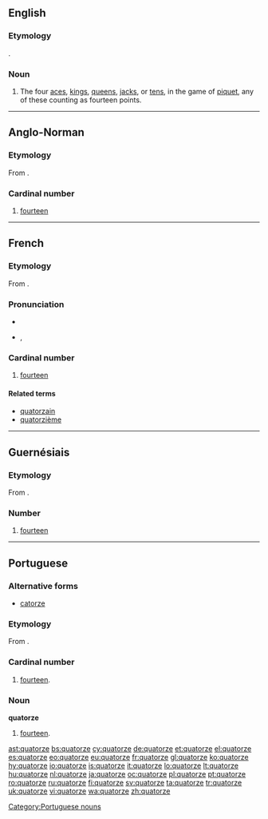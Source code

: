 ==English==

===Etymology===
{{borrowing|fr}}.

===Noun===
{{en-noun}}

# {{cards}} The four [[ace]]s, [[king]]s, [[queen]]s, [[jack]]s, or [[ten]]s, in the game of [[piquet]], any of these counting as fourteen points.

----

==Anglo-Norman==

===Etymology===
From {{etyl|la|xno}} {{term|quattuordecim|lang=la}}.

===Cardinal number===
{{head|xno|cardinal number}}

# [[fourteen]]

----

==French==
{{cardinalbox|fr|13|14|15|treize|quinze|ord=quatorzième|wplink=Quatorze}}

===Etymology===
From {{etyl|la|fr}} {{term|quattuordecim|lang=la}}.

===Pronunciation===
* {{audio|Fr-quatorze.ogg|audio}}
* {{IPA|lang=fr|/ka.tɔʁz/}}, {{X-SAMPA|/ka.tORz/}}

===Cardinal number===
{{head|fr|cardinal number}}

# [[fourteen]]

====Related terms====
* [[quatorzain]]
* [[quatorzième]]

----

==Guernésiais==

===Etymology===
From {{etyl|la|roa-grn}} {{term|quattuordecim|lang=la}}.

===Number===
{{cardinalbox|roa-grn|13|14|15|treize|tchinze}}
{{head|roa-grn|cardinal number}}

# [[fourteen]]

----

==Portuguese==
{{cardinalbox|pt|13|14|15|treze|quinze|ord=décimo quarto|wplink=Quatorze}}

===Alternative forms===
* [[catorze]]

===Etymology===
From {{etyl|la|pt}} {{term|quattuordecim|lang=la}}.

===Cardinal number===
{{pt-cardinal}}

# [[fourteen]].

===Noun===
'''quatorze''' {{m}}

# [[fourteen]].

[[Category:Portuguese nouns]]

[[ast:quatorze]]
[[bs:quatorze]]
[[cy:quatorze]]
[[de:quatorze]]
[[et:quatorze]]
[[el:quatorze]]
[[es:quatorze]]
[[eo:quatorze]]
[[eu:quatorze]]
[[fr:quatorze]]
[[gl:quatorze]]
[[ko:quatorze]]
[[hy:quatorze]]
[[io:quatorze]]
[[is:quatorze]]
[[it:quatorze]]
[[lo:quatorze]]
[[lt:quatorze]]
[[hu:quatorze]]
[[nl:quatorze]]
[[ja:quatorze]]
[[oc:quatorze]]
[[pl:quatorze]]
[[pt:quatorze]]
[[ro:quatorze]]
[[ru:quatorze]]
[[fi:quatorze]]
[[sv:quatorze]]
[[ta:quatorze]]
[[tr:quatorze]]
[[uk:quatorze]]
[[vi:quatorze]]
[[wa:quatorze]]
[[zh:quatorze]]